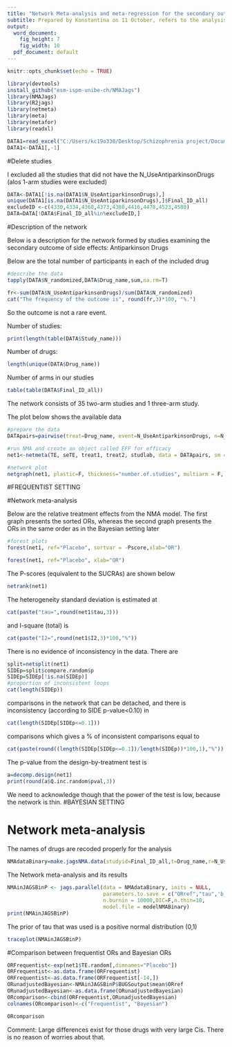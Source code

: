 ```yaml
---
title: "Network Meta-analysis and meta-regression for the secondary outcome of side effects: Antiparkinson Drugs"
subtitle: Prepared by Konstantina on 11 October, refers to the analysis in both frequentist and Bayesian setting
output:
  word_document:
    fig_height: 7
    fig_width: 10
  pdf_document: default
---
```


```r
knitr::opts_chunk$set(echo = TRUE)
```


```r
library(devtools)
install_github("esm-ispm-unibe-ch/NMAJags")
library(NMAJags)
library(R2jags)
library(netmeta)
library(meta)
library(metafor)
library(readxl)
```


```r
DATA1=read_excel("C:/Users/kc19o338/Desktop/Schizophrenia project/Documentation of Schizophrenia relapses/Analysis schizofrenia/Datasets/dataset_relapse_oral and depot pooled.xlsx", na="99999")
DATA1<-DATA1[,-1]
```
#Delete studies

I excluded all the studies that did not have the N_UseAntiparkinsonDrugs (alos 1-arm studies were excluded)
```r
DATA<-DATA1[!is.na(DATA1$N_UseAntiparkinsonDrugs),]
unique(DATA1[is.na(DATA1$N_UseAntiparkinsonDrugs),]$Final_ID_all)
excludeID <-c(4330,4334,4360,4373,4380,4416,4478,4523,4588)
DATA=DATA[!DATA$Final_ID_all%in%excludeID,]

```

#Description of the network

Below is a description for the network formed by studies examining the secondary outcome of side effects: Antiparkinson Drugs

Below are the total number of participants in each of the included drug
```r
#describe the data
tapply(DATA$N_randomized,DATA$Drug_name,sum,na.rm=T)

```

```r
fr<-sum(DATA$N_UseAntiparkinsonDrugs)/sum(DATA$N_randomized)
cat("The frequency of the outcome is", round(fr,3)*100, "%.")
```
So the outcome is not a rare event.

Number of studies:
```r
print(length(table(DATA$Study_name)))
```
Number of drugs:
```r
length(unique(DATA$Drug_name))
```
Number of arms in our studies
```r
table(table(DATA$Final_ID_all))
```
The network consists of 35 two-arm studies and 1 three-arm study.

The plot below shows the available data

```r
#prepare the data
DATApairs=pairwise(treat=Drug_name, event=N_UseAntiparkinsonDrugs, n=N_randomized, data=DATA, sm="OR", studlab=Final_ID_all, allstudies = TRUE)

#run NMA and create an object called EFF for efficacy
net1<-netmeta(TE, seTE, treat1, treat2, studlab, data = DATApairs, sm = "OR", comb.random=TRUE, comb.fixed=FALSE, prediction=TRUE, ref="Placebo")

```


```r

#network plot
netgraph(net1, plastic=F, thickness="number.of.studies", multiarm = F, points=T, col=1)
```

#FREQUENTIST SETTING

#Network meta-analysis 

Below are the relative treatment effects from the NMA model. 
The first graph presents the sorted ORs, whereas the second graph presents the ORs in the same order as in the Bayesian setting later 

```r

#forest plots
forest(net1, ref="Placebo", sortvar = -Pscore,xlab="OR")

forest(net1, ref="Placebo", xlab="OR")
```


The P-scores (equivalent to the SUCRAs) are shown below
```r
netrank(net1)
```


The heterogeneity standard deviation is estimated at
```r
cat(paste("tau=",round(net1$tau,3)))
```

and I-square (total) is 
```r
cat(paste("I2=",round(net1$I2,3)*100,"%"))
```


There is no evidence of inconsistency in the data. 
There are

```r
split=netsplit(net1) 
SIDEp=split$compare.random$p
SIDEp=SIDEp[!is.na(SIDEp)]
#proportion of inconsistent loops
cat(length(SIDEp))
```

comparisons in the network that can be detached, and there is inconsistency (according to SIDE p-value<0.10) in

```r
cat(length(SIDEp[SIDEp<=0.1]))
```
comparisons which gives a % of inconsistent comparisons equal to
```r
cat(paste(round((length(SIDEp[SIDEp<=0.1])/length(SIDEp))*100,1),"%"))
```

 

The p-value from the design-by-treatment test is

```r
a=decomp.design(net1)
print(round(a$Q.inc.random$pval,3))
```
We need to acknowledge though that the power of the test is low, because the network is thin.
#BAYESIAN SETTING

# Network meta-analysis

The names of drugs are recoded properly for the analysis

```r
NMAdataBinary=make.jagsNMA.data(studyid=Final_ID_all,t=Drug_name,r=N_UseAntiparkinsonDrugs,n=N_randomized,data=DATA,type="binary",reference = "Placebo")

```


The Network meta-analysis and its results
```r

NMAinJAGSBinP <- jags.parallel(data = NMAdataBinary, inits = NULL, 
                               parameters.to.save = c("ORref","tau",'b'), n.chains = 2, n.iter = 120000,
                               n.burnin = 10000,DIC=F,n.thin=10,
                               model.file = modelNMABinary)
print(NMAinJAGSBinP)


```

The prior of tau that was used is a positive normal distribution (0,1)

```r
traceplot(NMAinJAGSBinP)
```

#Comparison between frequentist ORs and Bayesian ORs 

```r
ORFrequentist<-exp(net1$TE.random[,dimnames="Placebo"])
ORFrequentist<-as.data.frame(ORFrequentist)
ORFrequentist<-as.data.frame(ORFrequentist[-14,])
ORunadjustedBayesian<-NMAinJAGSBinP$BUGSoutput$mean$ORref
ORunadjustedBayesian<-as.data.frame(ORunadjustedBayesian)
ORcomparison<-cbind(ORFrequentist,ORunadjustedBayesian)
colnames(ORcomparison)<-c("Frequentist", "Bayesian")

```

```r
ORcomparison
```
Comment: Large differences exist for those drugs with very large Cis. There is no reason of worries about that.
